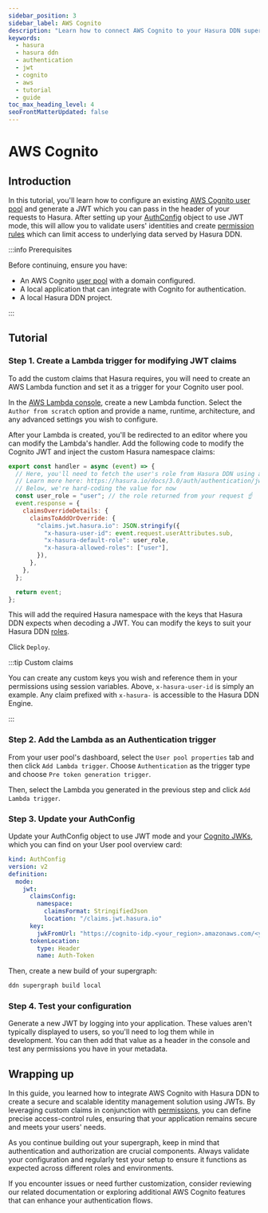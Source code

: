 ```yaml
---
sidebar_position: 3
sidebar_label: AWS Cognito
description: "Learn how to connect AWS Cognito to your Hasura DDN supergraph."
keywords:
  - hasura
  - hasura ddn
  - authentication
  - jwt
  - cognito
  - aws
  - tutorial
  - guide
toc_max_heading_level: 4
seoFrontMatterUpdated: false
---
```


# AWS Cognito

## Introduction

In this tutorial, you'll learn how to configure an existing
[AWS Cognito user pool](https://docs.aws.amazon.com/cognito/latest/developerguide/cognito-user-pools.html) and generate
a JWT which you can pass in the header of your requests to Hasura. After setting up your
[AuthConfig](/reference/metadata-reference/auth-config.mdx) object to use JWT mode, this will allow you to validate
users' identities and create [permission rules](/reference/metadata-reference/permissions.mdx) which can limit access to
underlying data served by Hasura DDN.

:::info Prerequisites

Before continuing, ensure you have:

- An AWS Cognito [user pool](https://manage.auth0.com/dashboard) with a domain configured.
- A local application that can integrate with Cognito for authentication.
- A local Hasura DDN project.

:::

## Tutorial

### Step 1. Create a Lambda trigger for modifying JWT claims

To add the custom claims that Hasura requires, you will need to create an AWS Lambda function and set it as a trigger
for your Cognito user pool.

In the [AWS Lambda console](https://console.aws.amazon.com/lambda/home), create a new Lambda function. Select the
`Author from scratch` option and provide a name, runtime, architecture, and any advanced settings you wish to configure.

After your Lambda is created, you'll be redirected to an editor where you can modify the Lambda's handler. Add the
following code to modify the Cognito JWT and inject the custom Hasura namespace claims:

```javascript
export const handler = async (event) => {
  // Here, you'll need to fetch the user's role from Hasura DDN using an admin-level authenticated request
  // Learn more here: https://hasura.io/docs/3.0/auth/authentication/jwt/special-roles
  // Below, we're hard-coding the value for now
  const user_role = "user"; // the role returned from your request ☝️
  event.response = {
    claimsOverrideDetails: {
      claimsToAddOrOverride: {
        "claims.jwt.hasura.io": JSON.stringify({
          "x-hasura-user-id": event.request.userAttributes.sub,
          "x-hasura-default-role": user_role,
          "x-hasura-allowed-roles": ["user"],
        }),
      },
    },
  };

  return event;
};
```

This will add the required Hasura namespace with the keys that Hasura DDN expects when decoding a JWT. You can modify
the keys to suit your Hasura DDN [roles](/reference/metadata-reference/permissions.mdx#typepermissions).

Click `Deploy`.

:::tip Custom claims

You can create any custom keys you wish and reference them in your permissions using session variables. Above,
`x-hasura-user-id` is simply an example. Any claim prefixed with `x-hasura-` is accessible to the Hasura DDN Engine.

:::

### Step 2. Add the Lambda as an Authentication trigger

From your user pool's dashboard, select the `User pool properties` tab and then click `Add Lambda trigger`. Choose
`Authentication` as the trigger type and choose `Pre token generation trigger`.

Then, select the Lambda you generated in the previous step and click `Add Lambda trigger`.

### Step 3. Update your AuthConfig

Update your AuthConfig object to use JWT mode and your
[Cognito JWKs](https://docs.aws.amazon.com/cognito/latest/developerguide/amazon-cognito-user-pools-using-tokens-verifying-a-jwt.html),
which you can find on your User pool overview card:

```yaml
kind: AuthConfig
version: v2
definition:
  mode:
    jwt:
      claimsConfig:
        namespace:
          claimsFormat: StringifiedJson
          location: "/claims.jwt.hasura.io"
      key:
        jwkFromUrl: "https://cognito-idp.<your_region>.amazonaws.com/<your_region>_<your_user_pool_id>.well-known/jwks.json"
      tokenLocation:
        type: Header
        name: Auth-Token
```

Then, create a new build of your supergraph:

```sh
ddn supergraph build local
```

### Step 4. Test your configuration

Generate a new JWT by logging into your application. These values aren't typically displayed to users, so you'll need to
log them while in development. You can then add that value as a header in the console and test any permissions you have
in your metadata.

## Wrapping up

In this guide, you learned how to integrate AWS Cognito with Hasura DDN to create a secure and scalable identity
management solution using JWTs. By leveraging custom claims in conjunction with
[permissions](/reference/metadata-reference/permissions.mdx), you can define precise access-control rules, ensuring that
your application remains secure and meets your users' needs.

As you continue building out your supergraph, keep in mind that authentication and authorization are crucial components.
Always validate your configuration and regularly test your setup to ensure it functions as expected across different
roles and environments.

If you encounter issues or need further customization, consider reviewing our related documentation or exploring
additional AWS Cognito features that can enhance your authentication flows.
